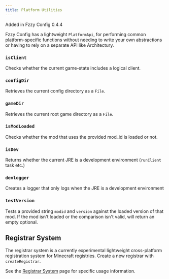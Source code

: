 ```yaml
---
title: Platform Utilities
---
```


<Callout>
Added in Fzzy Config 0.4.4
</Callout>

Fzzy Config has a lightweight `PlatformApi`, for performing common platform-specific functions without needing to write your own abstractions or having to rely on a separate API like Architectury.

### `isClient`
Checks whether the current game-state includes a logical client.

### `configDir`
Retrieves the current config directory as a `File`.

### `gameDir`
Retrieves the current root game directory as a `File`.

### `isModLoaded`
Checks whether the mod that uses the provided mod_id is loaded or not.

### `isDev`
Returns whether the current JRE is a development environment (`runClient` task etc.)

### `devlogger`
Creates a logger that only logs when the JRE is a development environment

### `testVersion`
Tests a provided string `modid` and `version` against the loaded version of that mod. If the mod isn't loaded or the comparison isn't valid, will return an empty optional.

## Registrar System
The registrar system is a currently experimental lightweight cross-platform registration system for Minecraft registries. Create a new registrar with `createRegistrar`.

See the [Registrar System](Registrar-System) page for specific usage information.